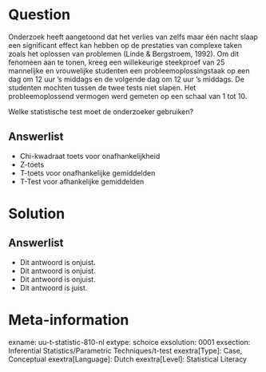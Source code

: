 Question
========
  
Onderzoek heeft aangetoond dat het verlies van zelfs maar één nacht slaap een significant effect kan hebben op de prestaties van complexe taken zoals het oplossen van problemen (Linde & Bergstroem, 1992). Om dit fenomeen aan te tonen, kreeg een willekeurige steekproef van 25 mannelijke en vrouwelijke studenten een probleemoplossingstaak op een dag om 12 uur 's middags en de volgende dag om 12 uur 's middags. De studenten mochten tussen de twee tests niet slapen. Het probleemoplossend vermogen werd gemeten op een schaal van 1 tot 10.

Welke statistische test moet de onderzoeker gebruiken?

  
Answerlist
----------
* Chi-kwadraat toets voor onafhankelijkheid
* Z-toets
* T-toets voor onafhankelijke gemiddelden
* T-Test voor afhankelijke gemiddelden

Solution
========

Answerlist
----------
* Dit antwoord is onjuist.
* Dit antwoord is onjuist.
* Dit antwoord is onjuist.
* Dit antwoord is juist.

Meta-information
================
exname: uu-t-statistic-810-nl
extype: schoice
exsolution: 0001
exsection: Inferential Statistics/Parametric Techniques/t-test
exextra[Type]: Case, Conceptual
exextra[Language]: Dutch
exextra[Level]: Statistical Literacy